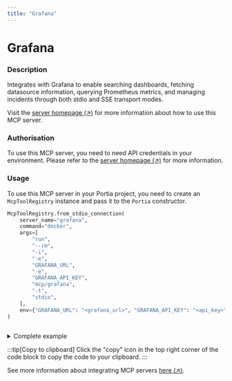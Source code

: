 ```yaml
---
title: "Grafana"
---
```

<!-- WARNING: This file is auto-generated by generate_tool_docs.py. Do not edit manually. -->


# Grafana

### Description

Integrates with Grafana to enable searching dashboards, fetching datasource information, querying Prometheus metrics, and managing incidents through both stdio and SSE transport modes.

Visit the [server homepage (↗)](https://github.com/grafana/mcp-grafana) for more information about how to use this MCP server.

### Authorisation

To use this MCP server, you need to need API credentials in your environment. Please refer to the [server homepage (↗)](https://github.com/grafana/mcp-grafana) for more information.

### Usage

To use this MCP server in your Portia project, you need to create an `McpToolRegistry` instance and pass it to the `Portia` constructor.

```python
McpToolRegistry.from_stdio_connection(
    server_name="grafana",
    command="docker",
    args=[
        "run",
        "--rm",
        "-i",
        "-e",
        "GRAFANA_URL",
        "-e",
        "GRAFANA_API_KEY",
        "mcp/grafana",
        "-t",
        "stdio",
    ],
    env={"GRAFANA_URL": "<grafana_url>", "GRAFANA_API_KEY": "<api_key>"},
)
                    
```

<details>
<summary>Complete example</summary>

Equip your `Portia` instance with the tools from the MCP server, in addition to the default tools from the `DefaultToolRegistry`:

```python
from portia import DefaultToolRegistry, McpToolRegistry, Portia, Config

config = Config.from_default()
tool_registry = DefaultToolRegistry(config) +  McpToolRegistry.from_stdio_connection(
    server_name="grafana",
    command="docker",
    args=[
        "run",
        "--rm",
        "-i",
        "-e",
        "GRAFANA_URL",
        "-e",
        "GRAFANA_API_KEY",
        "mcp/grafana",
        "-t",
        "stdio",
    ],
    env={"GRAFANA_URL": "<grafana_url>", "GRAFANA_API_KEY": "<api_key>"},
)
                    

portia = Portia(config=config, tools=tool_registry)
```

</details>

:::tip[Copy to clipboard]
Click the "copy" icon in the top right corner of the code block to copy the code to your clipboard.
:::

See more information about integrating MCP servers [here (↗)](/mcp-servers).

